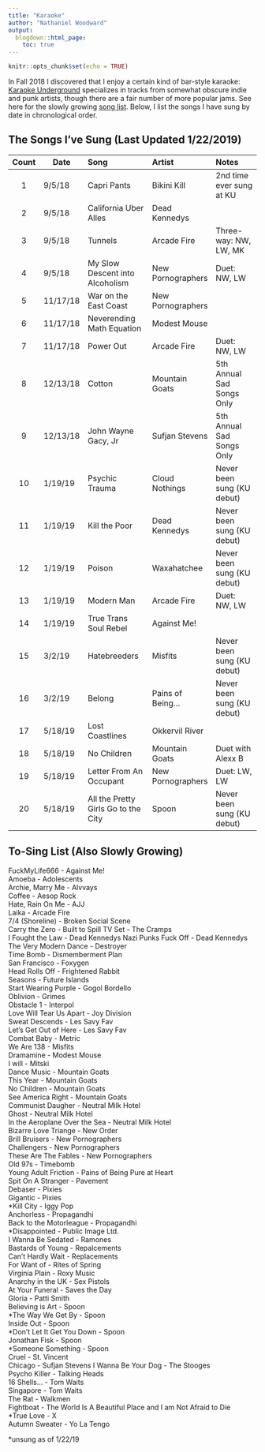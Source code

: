 ```yaml
---
title: "Karaoke"
author: "Nathaniel Woodward"
output:
  blogdown::html_page:
    toc: true
---
```


```r
knitr::opts_chunk$set(echo = TRUE)
```


In Fall 2018 I discovered that I enjoy a certain kind of bar-style karaoke: [Karaoke Underground](http://karaokeunderground.com) specializes in tracks from somewhat obscure indie and punk artists, though there are a fair number of more popular jams. See here for the slowly growing [song list](http://karaokeunderground.com/?page_id=16). Below, I list the songs I have sung by date in chronological order.

## The Songs I've Sung (Last Updated 1/22/2019)

 <font size="2">


| Count | Date      |          Song                     |     Artist           | Notes                          |
|:-----:|-----------|:----------------------------------|:---------------------|:-------------------------------|
|   1   | 9/5/18    |      Capri Pants                  |  Bikini Kill         |  2nd time ever sung at KU      |
|   2   | 9/5/18    | California Uber Alles             | Dead Kennedys        |                                |
|   3   | 9/5/18    |        Tunnels                    | Arcade Fire          | Three-way: NW, LW, MK          |
|   4   | 9/5/18    |My Slow Descent into Alcoholism    | New Pornographers    | Duet: NW, LW                   |
|   5   | 11/17/18  |War on the East Coast              | New Pornographers    |                                |
|   6   | 11/17/18  |Neverending Math Equation          | Modest Mouse         |                                |
|   7   | 11/17/18  |Power Out                          | Arcade Fire          | Duet: NW, LW                   |
|   8   | 12/13/18  |Cotton                             | Mountain Goats       | 5th Annual Sad Songs Only      |
|   9   | 12/13/18  |John Wayne Gacy, Jr                | Sufjan Stevens       | 5th Annual Sad Songs Only      |
|   10  | 1/19/19   |Psychic Trauma                     | Cloud Nothings       | Never been sung (KU debut)     |
|   11  | 1/19/19   |Kill the Poor                      | Dead Kennedys        | Never been sung (KU debut)     |
|   12  | 1/19/19   |Poison                             | Waxahatchee          | Never been sung (KU debut)     |
|   13  | 1/19/19   |Modern Man                         | Arcade Fire          | Duet: NW, LW                   |
|   14  | 1/19/19   |True Trans Soul Rebel              | Against Me!          |                                |
|   15  | 3/2/19    |Hatebreeders                       | Misfits              | Never been sung (KU debut)     |
|   16  | 3/2/19    |Belong                              | Pains of Being...   | Never been sung (KU debut)     |
|   17  | 5/18/19   | Lost Coastlines                   | Okkervil River       |                                |
|   18  | 5/18/19   | No Children                       | Mountain Goats       |  Duet with Alexx B       |
|   19  | 5/18/19   | Letter From An Occupant           | New Pornographers    |  Duet: LW, LW      |
|   20  | 5/18/19   | All the Pretty Girls Go to the City| Spoon              |  Never been sung (KU debut)    |    
</font> 

## To-Sing List (Also Slowly Growing)

FuckMyLife666 - Against Me!  
Amoeba - Adolescents  
Archie, Marry Me - Alvvays  
Coffee - Aesop Rock  
Hate, Rain On Me - AJJ  
Laika - Arcade Fire  
7/4 (Shoreline) - Broken Social Scene  
Carry the Zero - Built to Spill
TV Set - The Cramps  
I Fought the Law - Dead Kennedys 
Nazi Punks Fuck Off - Dead Kennedys  
The Very Modern Dance - Destroyer  
Time Bomb - Dismemberment Plan  
San Francisco - Foxygen  
Head Rolls Off - Frightened Rabbit  
Seasons - Future Islands  
Start Wearing Purple - Gogol Bordello  
Oblivion - Grimes  
Obstacle 1 - Interpol  
Love Will Tear Us Apart - Joy Division  
Sweat Descends - Les Savy Fav  
Let's Get Out of Here - Les Savy Fav  
Combat Baby - Metric  
We Are 138 - Misfits  
Dramamine - Modest Mouse  
I will - Mitski  
Dance Music - Mountain Goats  
This Year - Mountain Goats  
No Children - Mountain Goats  
See America Right - Mountain Goats  
Communist Daugher - Neutral Milk Hotel  
Ghost - Neutral Milk Hotel  
In the Aeroplane Over the Sea - Neutral Milk Hotel  
Bizarre Love Triange - New Order  
Brill Bruisers - New Pornographers  
Challengers - New Pornographers  
These Are The Fables - New Pornographers  
Old 97s - Timebomb  
Young Adult Friction - Pains of Being Pure at Heart  
Spit On A Stranger - Pavement  
Debaser - Pixies  
Gigantic - Pixies  
\*Kill City - Iggy Pop  
Anchorless - Propagandhi  
Back to the Motorleague - Propagandhi  
\*Disappointed - Public Image Ltd.  
I Wanna Be Sedated - Ramones  
Bastards of Young - Repalcements  
Can't Hardly Wait - Replacements  
For Want of - Rites of Spring  
Virginia Plain - Roxy Music  
Anarchy in the UK - Sex Pistols  
At Your Funeral - Saves the Day  
Gloria - Patti Smith  
Believing is Art - Spoon    
\*The Way We Get By - Spoon    
Inside Out - Spoon    
\*Don't Let It Get You Down - Spoon    
Jonathan Fisk - Spoon  
\*Someone Something - Spoon  
Cruel - St. Vincent  
Chicago - Sufjan Stevens 
I Wanna Be Your Dog - The Stooges  
Psycho Killer - Talking Heads  
16 Shells... - Tom Waits  
Singapore - Tom Waits  
The Rat - Walkmen  
Fightboat - The World Is A Beautiful Place and I am Not Afraid to Die  
\*True Love - X  
Autumn Sweater - Yo La Tengo   


\*unsung as of 1/22/19